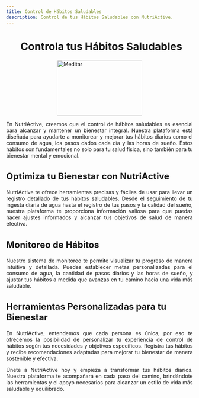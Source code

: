 ```yaml
---
title: Control de Hábitos Saludables
description: Control de tus Hábitos Saludables con NutriActive.
---
```


<main>
<h1 style="font-weight: bold; margin-bottom: 20px; text-align: center;">
  <i class="fa fa-heartbeat" style="color: #e74c3c; margin-right: 10px;" aria-hidden="true"></i>
  Controla tus Hábitos Saludables
</h1>

<img
  src="/woman-5485664_1280.png"
  alt="Meditar"
  style="height: 150px; width: 230px; display: block; margin: 0 auto; margin-top: 10px; margin-bottom: 10px;"
/>

<p style="text-align: justify;">
  En NutriActive, creemos que el control de hábitos saludables es esencial para
  alcanzar y mantener un bienestar integral. Nuestra plataforma está diseñada
  para ayudarte a monitorear y mejorar tus hábitos diarios como el consumo de
  agua, los pasos dados cada día y las horas de sueño. Estos hábitos son
  fundamentales no solo para tu salud física, sino también para tu bienestar
  mental y emocional.
</p>

<h3 style="font-size: 1.5rem; font-weight: bold; margin-bottom: 20px">
  <i class="fas fa-chart-line" style="color: #63a145;"></i> Optimiza tu Bienestar
  con NutriActive
</h3>

<p style="text-align: justify;">
  NutriActive te ofrece herramientas precisas y fáciles de usar para llevar un
  registro detallado de tus hábitos saludables. Desde el seguimiento de tu
  ingesta diaria de agua hasta el registro de tus pasos y la calidad del sueño,
  nuestra plataforma te proporciona información valiosa para que puedas hacer
  ajustes informados y alcanzar tus objetivos de salud de manera efectiva.
</p>

<h3 style="font-size: 1.5rem; font-weight: bold; margin-bottom: 20px">
  <i class="fas fa-walking" style="color: #ff8c42;"></i> Monitoreo de Hábitos
</h3>

<p style="text-align: justify;">
  Nuestro sistema de monitoreo te permite visualizar tu progreso de manera
  intuitiva y detallada. Puedes establecer metas personalizadas para el consumo
  de agua, la cantidad de pasos diarios y las horas de sueño, y ajustar tus
  hábitos a medida que avanzas en tu camino hacia una vida más saludable.
</p>

<h3 style="font-size: 1.5rem; font-weight: bold; margin-bottom: 20px">
  <i class="fas fa-user-cog" style="color: #e74c3c;"></i> Herramientas Personalizadas
  para tu Bienestar
</h3>

<p style="text-align: justify;">
  En NutriActive, entendemos que cada persona es única, por eso te ofrecemos la
  posibilidad de personalizar tu experiencia de control de hábitos según tus
  necesidades y objetivos específicos. Registra tus hábitos y recibe
  recomendaciones adaptadas para mejorar tu bienestar de manera sostenible y
  efectiva.
</p>

<p style="text-align: justify;">
  Únete a NutriActive hoy y empieza a transformar tus hábitos diarios. Nuestra plataforma te acompañará en cada paso del camino, brindándote las herramientas y el apoyo necesarios para alcanzar un estilo de vida más saludable y equilibrado.
</p>
</main>
